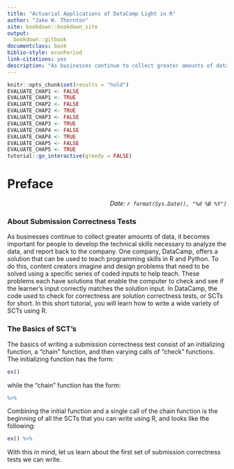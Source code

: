```yaml
--- 
title: "Actuarial Applications of DataCamp Light in R"
author: "Jake W. Thornton"
site: bookdown::bookdown_site
output:
  bookdown::gitbook
documentclass: book
biblio-style: econPeriod
link-citations: yes
description: "As businesses continue to collect greater amounts of data, it becomes important for people to develop the technical skills necessary to analyze the data, and report back to the company. One company, DataCamp, offers a solution that can be used to teach programming skills in R and Python. To do this, content creators imagine and design problems that need to be solved using a specific series of coded inputs to help teach. These problems each have solutions that enable the computer to check and see if the learner’s input correctly matches the solution input. In DataCamp, the code used to check for correctness are solution correctness tests, or SCTs for short. In this short tutorial, you will learn how to write a wide variety of SCTs using R."
---
```





```r
knitr::opts_chunk$set(results = "hold")
EVALUATE_CHAP1 <- FALSE
EVALUATE_CHAP1 <- TRUE
EVALUATE_CHAP2 <- FALSE
EVALUATE_CHAP2 <- TRUE
EVALUATE_CHAP3 <- FALSE
EVALUATE_CHAP3 <- TRUE
EVALUATE_CHAP4 <- FALSE
EVALUATE_CHAP4 <- TRUE
EVALUATE_CHAP5 <- FALSE
EVALUATE_CHAP5 <- TRUE
tutorial::go_interactive(greedy = FALSE)
```

# Preface {-}

<p style="text-align:right;">
*Date: `r format(Sys.Date(), "%d %B %Y")`*</p>


### About Submission Correctness Tests {-}

As businesses continue to collect greater amounts of data, it becomes important for people to develop the technical skills necessary to analyze the data, and report back to the company. One company, DataCamp, offers a solution that can be used to teach programming skills in R and Python. To do this, content creators imagine and design problems that need to be solved using a specific series of coded inputs to help teach. These problems each have solutions that enable the computer to check and see if the learner’s input correctly matches the solution input. In DataCamp, the code used to check for correctness are solution correctness tests, or SCTs for short. In this short tutorial, you will learn how to write a wide variety of SCTs using R.

### The Basics of SCT's {-}

The basics of writing a submission correctness test consist of an initializing function, a "chain" function, and then varying calls of "check" functions. The initializing function has the form:

```r
ex()
```

while the “chain” function has the form:

```r
%>%
```

Combining the initial function and a single call of the chain function is the beginning of all the SCTs that you can write using R, and looks like the following:

```r
ex() %>%
```

With this in mind, let us learn about the first set of submission correctness tests we can write.

